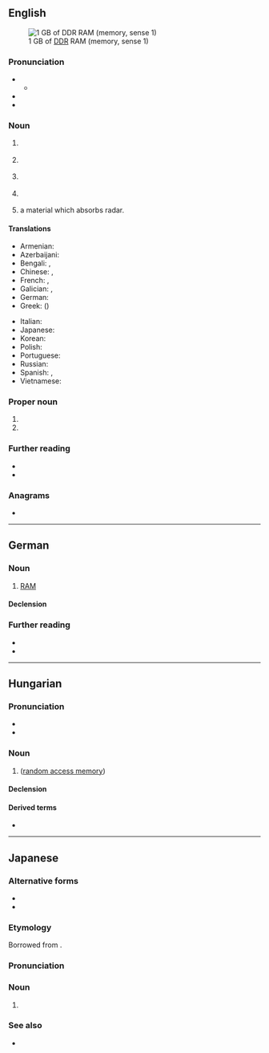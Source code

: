 {{also|ram|Ram|rám|râm|Râm|rắm}}

==English==
[[File:DDR RAM-2.jpg|thumb|right|1 GB of [[DDR]] RAM (memory, sense 1)]]

===Pronunciation===
* {{IPA|en|/ɹæm/}}
** {{audio|en|en-us-ram.ogg|Audio (US)}}
* {{rhymes|en|æm|s=1}}
* {{homophones|en|ram}}

===Noun===
{{en-noun}}

# {{lb|en|electronics|computing}} {{acronym of|en|random access memory|random-access memory}}
#: {{hypo|en|NVRAM|SRAM|DRAM|SDRAM|FRAM|MRAM|VRAM}}
#: {{cot|en|ROM|flash memory|bubble memory|core memory|WORM}}
# {{lb|en|computer science}} {{acronym of|en|[[random-access]] [[machine]]}}
#: {{cot|en|PRAM}}
# {{lb|en|project management}} {{acronym of|en|[[responsibility]] [[assignment]] [[matrix]]}}
# {{lb|en|risk management}} {{acronym of|en|[[reliability]] [[availability]] [[maintainability]]}}
# {{lb|en|military}} {{acronym of|en|[[radar]]-[[absorbent]] [[material]]|dot=,}} a material which absorbs radar.

====Translations====
{{trans-top-also|random access memory|random access memory}}
* Armenian: {{t|hy|ՕՀՍ|sc=Armn}}
* Azerbaijani: {{t|az|ƏYQ}}
* Bengali: {{t|bn|র‌্যান্ডম অ্যাকসেস মেমরি|sc=Beng}}, {{t|bn|র‌্যাম|sc=Beng}}
* Chinese: {{t+|zh|内存|sc=Hani}}, {{t+|zh|記憶體|sc=Hani}}
* French: {{t+|fr|RAM|f}}, {{t|fr|mémoire RAM|f}}
* Galician: {{t|gl|RAM|f}}, {{t|gl|memoria RAM|f}}
* German: {{t+|de|RAM|m|n}}
* Greek: {{t|el|ΜΤΠ|f}} ({{t+|el|μνήμη τυχαίας προσπέλασης|f}})
{{trans-mid}}
* Italian: {{t+|it|memoria|f}}
* Japanese: {{t|ja|RAM|tr=ramu|sc=Jpan}}
* Korean: {{t|ko|램}}
* Polish: {{t+|pl|RAM|m}}
* Portuguese: {{t|pt|memória RAM|f}}
* Russian: {{t+|ru|ОЗУ}}
* Spanish: {{t+|es|RAM|f}}, {{t|es|memoria RAM|f}}
* Vietnamese: {{t|vi|bộ nhớ}}
{{trans-bottom}}

===Proper noun===
{{en-proper noun}}

# {{init of|en|{{w|Royal Academy of Music}}}}
# {{init of|en|{{w|Rise Above Movement}}}}

===Further reading===
* {{pedia|random-access memory}}
* {{pedia|random-access machine}}

===Anagrams===
* {{anagrams|en|a=amr|-mar-|AMR|ARM|Arm|Arm.|MAR|MRA|Mar|Mar.|RMA|arm|mar|mar-}}

----

==German==

===Noun===
{{de-noun|n:m,(s),(s)[rare]}}

# {{lb|de|computing}} [[#English|RAM]]
#: {{syn|de|Arbeitsspeicher}}

====Declension====
{{de-ndecl|n:m,(s),(s)[rare]}}

===Further reading===
* {{R:Duden}}
* {{R:DWDS}}

----

==Hungarian==

===Pronunciation===
* {{hu-IPA|ram}}
* {{rhymes|hu|ɒm|s=1}}

===Noun===
{{hu-noun|-ok}}

# {{lb|hu|electronics|computing}} {{l|en|RAM}} ([[random access memory]])

====Declension====
{{hu-infl-nom|RAM-o|o|v=m}}{{hu-pos-otok|RAM-|j|jai}}

====Derived terms====
* {{l|hu|RAM-os}}

----

==Japanese==

===Alternative forms===
* {{ja-r|ランダム アクセス メモリ}}
* {{ja-r|ランダム アクセス メモリー}}

===Etymology===
Borrowed from {{bor|ja|en|RAM}}.

===Pronunciation===
{{ja-pron|ラム|acc=1}}

===Noun===
{{ja-noun|ラム}}

# {{lb|ja|electronics|computing}} {{l|en|RAM}}

===See also===
* {{ja-r|ROM|ロム}}